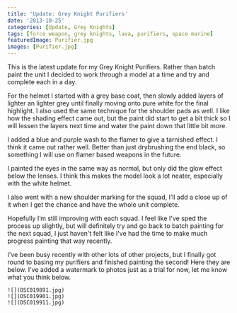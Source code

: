 ```yaml
---
title: 'Update: Grey Knight Purifiers'
date: '2013-10-25'
categories: [Update, Grey Knights]
tags: [force weapon, grey knights, lava, purifiers, space marine]
featuredImage: Purifier.jpg
images: [Purifier.jpg]
---
```


This is the latest update for my Grey Knight Purifiers. Rather than batch paint the unit I decided to work through a model at a time and try and complete each in a day.

For the helmet I started with a grey base coat, then slowly added layers of lighter an lighter grey until finally moving onto pure white for the final highlight. I also used the same technique for the shoulder pads as well. I like how the shading effect came out, but the paint did start to get a bit thick so I will lessen the layers next time and water the paint down that little bit more.

I added a blue and purple wash to the flamer to give a tarnished effect. I think it came out rather well. Better than just drybrushing the end black, so something I will use on flamer based weapons in the future.

I painted the eyes in the same way as normal, but only did the glow effect below the lenses. I think this makes the model look a lot neater, especially with the white helmet.

I also went with a new shoulder marking for the squad, I’ll add a close up of it when I get the chance and have the whole unit complete.

Hopefully I’m still improving with each squad. I feel like I've sped the process up slightly, but will definitely try and go back to batch painting for the next squad, I just haven't felt like I've had the time to make much progress painting that way recently.

I've been busy recently with other lots of other projects, but I finally got round to basing my purifiers and finished painting the second! Here they are below. I've added a watermark to photos just as a trial for now, let me know what you think below.

```grid|3
![](DSC019891.jpg)
![](DSC019901.jpg)
![](DSC019911.jpg)
```
